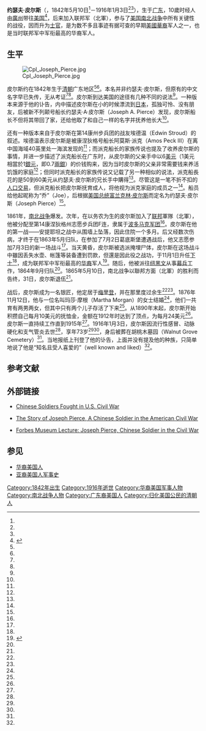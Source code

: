 {{Infobox military person
|image=Corporal Joseph Pierce.jpg
|image_size=240px
|caption= 约瑟夫·皮尔斯下士戎装照
|name= 约瑟夫·皮尔斯<br>{{lang|en|Joseph Pierce}}
|born =1842年5月10日<ref name="JosephPierce">{{cite web |url=http://www.gdg.org/Research/People/jpierce.html |title=Joseph Pierce |author= |date= |work=Gettysburg Discussion Group |publisher= |accessdate=16 January 2011 |archive-date=2011-07-17 |archive-url=https://web.archive.org/web/20110717054304/http://www.gdg.org/Research/People/jpierce.html |dead-url=no }}</ref>
|placeofbirth ={{QING}}[[广东省_(清)|广东省]]<ref name="JosephPierce"/>
|died =1916年1月3日<ref name="JosephPierce"/><ref name="Chinese-AmericanParticipation">{{cite web|url=http://ctapaac.com/2013/05/chinese-american-participation-in-the-civil-war-joseph-pierce/|title=Chinese-American participation in the Civil War — Joseph Pierce|author=|date=|work=CTAPAAC|publisher=|accessdate=5 May 2013|deadurl=yes|archiveurl=https://web.archive.org/web/20140226170303/http://ctapaac.com/2013/05/chinese-american-participation-in-the-civil-war-joseph-pierce/|archivedate=2014年2月26日}}</ref>（73岁）
|placeofdeath ={{flagicon image|U.S. flag, 34 stars.svg}} [[康涅狄格州|康涅狄格州]][[梅里登_(康涅狄格州)|梅里登]]<ref name="JosephPierce" /><ref name="Chinese-AmericanParticipation"/>
|branch= {{flagicon image|U.S. flag, 34 stars.svg}} [[联邦军|联邦军]]（北軍）
|serviceyears= 1861年-1865年<ref name="JosephPierce"/>
|rank= [[File:Chevrons_-_Cavalry_Corporal_1833-1846.png|20px]] [[下士|下士]]
|unit={{link-en|第14康涅狄格州步兵团|14th Connecticut Infantry Regiment}}
|battles= [[南北战争|南北战争]]
}}

'''约瑟夫·皮尔斯'''（{{lang-en|Joseph Pierce}}，1842年5月10日<ref name="JosephPierce"/>－1916年1月3日<ref name="JosephPierce" /><ref name="Chinese-AmericanParticipation" />），生于[[广东|广东]]，10歲时经人由[[廣州|廣州]]带往[[美国|美国]]<ref>{{cite journal |last=Stuart |first=Heaver |authorlink= |coauthors= |year= |month= |title=The Gettysburg redress |journal=Post Magazine |volume= |issue= |pages= |id= |url=http://www.scmp.com/magazines/post-magazine/article/1270170/gettysburg-redress |accessdate=2014-02-19 |quote= |language=en |archive-date=2020-12-23 |archive-url=https://web.archive.org/web/20201223230705/http://www.scmp.com/magazines/post-magazine/article/1270170/gettysburg-redress |dead-url=no }}</ref>，后来加入联邦军（北軍），参与了[[南北战争|美国南北战争]]中所有关键性的战役，因而升为[[士官|士官]]，是为数不多且事迹有据可查的早期[[美籍华人|美國華裔]]军人之一，也是当时联邦军中军衔最高的华裔军人。

== 生平 ==
[[File:Cpl_Joseph_Pierce.jpg|thumb]]

皮尔斯约在1842年生于[[清朝|清朝]]广东地区<ref name="JosephPierce"/><ref name="Chinese-AmericanParticipation"/>。本名并非约瑟夫·皮尔斯，但原有的中文名字早已失传，无从考证<ref name="JosephPierce"/><ref name="Chinese-AmericanParticipation"/>。皮尔斯到达美国的途径有几种不同的说法<ref name="JosephPierce"/>。一种版本来源于他的讣告，内中描述皮尔斯在小的时候漂流到[[日本|日本]]，孤独可怜、没有朋友，后被新不列颠号船长约瑟夫·A·皮尔斯（Joseph A. Pierce）发现，皮尔斯船长不但将其带回了家，还给他取了和自己一样的名字并抚养他长大<ref name="JosephPierce"/>。

还有一种版本来自于皮尔斯在第14康州步兵团的战友埃德温（Edwin Stroud）的叙述。埃德温表示皮尔斯是被康涅狄格号船长阿莫斯·派克（Amos Peck III）在离中国海域40英里处一海滨发现的<ref name="JosephPierce"/>；而派克船长的家族传说也提及了收养皮尔斯的事情，并进一步描述了派克船长在广东时，从皮尔斯的父亲手中以6[[美元|美元]]（1美元相當於1[[銀元|銀元]]，即0.7[[兩銀|兩銀]]）的价钱购来，因为当时皮尔斯的父亲非常需要钱来养活饥饿的家庭<ref name="JosephPierce"/>；但同时派克船长的家族传说又记载了另一种相似的说法，派克船長花的是50到60美元从约瑟夫·皮尔斯的兄长手中購得<ref name="JosephPierce"/>。尽管这是一笔不折不扣的[[贩卖人口|人口交易]]，但派克船长把皮尔斯抚育成人，将他视为派克家庭的成员之一<ref name="Chinese-AmericanParticipation"/>。船员给他起昵称为“乔”（Joe），后根据[[美国总统|美国总统]][[富兰克林·皮尔斯|富兰克林·皮尔斯]]而定名为约瑟夫·皮尔斯（Joseph Pierce）<ref name="JosephPierce"/>。

1861年，[[南北战争|南北战争]]爆发。次年，在{{link-en|康州柏林|Berlin, Connecticut}}以务农为生的皮尔斯加入了[[联邦|联邦]]軍隊（北軍），他被分配至第14康涅狄格州志愿步兵团F连，隶属于[[波多马克军团|波多马克军团]]<ref name="JosephPierce"/>。皮尔斯在他的第一战——安提耶坦之战中从围墙上坠落，因此住院一个多月。后又经数次伤病，才终于在1863年5月归队，在参加了7月2日葛底斯堡遭遇战后，他又志愿参加7月3日的新一场战斗<ref name="JosephPierce"/>。当天黄昏，皮尔斯被选派掩埋尸体，皮尔斯在这场战斗中雖因丢失水壶、帐篷等装备遭到罚款，但還是因此役之战功，于11月1日升任[[下士|下士]]<ref name="JosephPierce"/>，成为联邦军中军衔最高的[[华裔|华裔]]军人<ref>{{cite book |title=Encyclopedia of the American Civil War: a political, social, and military history |last=Stephen Heidler |first=David |coauthors=Jeanne T. Heidler, David J. Coles |year=2002 |publisher=W. W. Norton & Company |isbn=978-0-393-04758-5 |page=434 |url=http://books.google.com/books?id=SdrYv7S60fgC&pg=PA434&lpg=PA434&dq=Corporal+Joseph+Pierce+chinese&source=bl&ots=lX0CyOQyHC&sig=8ReYYt6MEl64HDECB6WLcho4Uak&hl=en&ei=CoozTcHRGorCsAPn5ozWBQ&sa=X&oi=book_result&ct=result&resnum=8&ved=0CEsQ6AEwBw#v=onepage&q=Corporal%20Joseph%20Pierce%20chinese&f=false |accessdate=16 January 2011}}</ref>。随后，他被派往[[纽黑文市|纽黑文]]从事[[募兵|募兵]]工作，1864年9月归队<ref name="JosephPierce"/>。1865年5月10日，南北战争以聯邦方面（北軍）的胜利而告终，31日，皮尔斯退伍<ref name="JosephPierce"/>。

战后，皮尔斯成为一名银匠，他定居于[[梅里登_(康涅狄格州)|梅里登]]，并在那里度过余生<ref name="JosephPierce"/><ref name="Chinese-AmericanParticipation"/>。1876年11月12日，他与一位名叫玛莎·摩根（Martha Morgan）的女士结婚<ref name="Chinese-AmericanParticipation"/>，他们一共育有两男两女，但其中只有两个儿子存活了下来<ref name="JosephPierce"/>。从1890年末起，皮尔斯开始积攒自己每月10美元的抚恤金，金额在1912年时达到了顶点，为每月24美元<ref name="JosephPierce" />。皮尔斯一直持续工作直到1915年<ref name="JosephPierce" />。1916年1月3日，皮尔斯因流行性感冒、动脉硬化和支气管炎去世<ref name="JosephPierce" />，享年73岁<ref name="JosephPierce" /><ref name="Chinese-AmericanParticipation"/>，身后被葬在胡桃木墓园（Walnut Grove Cemetery）<ref name="JosephPierce"/>。当地报纸上刊登了他的讣告，上面并没有提及他的种族，只简单地说了他是“知名且受人喜爱的”（well known and liked）<ref name="Chinese-AmericanParticipation" />。

== 参考文献 ==
{{Reflist|2}}

== 外部链接 ==
* {{en}}[http://www.fold3.com/page/845_chinese_soldiers_fought_in_us_civil/ Chinese Soldiers Fought in U.S. Civil War] {{Wayback|url=http://www.fold3.com/page/845_chinese_soldiers_fought_in_us_civil/ |date=20160307090217 }}
* {{en}}[https://web.archive.org/web/20160305134741/http://h-net.msu.edu/cgi-bin/logbrowse.pl?trx=vx&list=H-Connecticut&month=0902&week=d&msg=fg36tmwrmU5KcNsRJgl9eQ&user=&pw= The Story of Joseph Pierce, A Chinese Soldier in the American Civil War]
* {{en}}[http://02186.mytownmatters.com/?p=35176 Forbes Museum Lecture: Joseph Pierce, Chinese Soldier in the Civil War] {{Wayback|url=http://02186.mytownmatters.com/?p=35176 |date=20200613130832 }}

== 参见 ==
{{portal box|人物|美國軍事}}
* [[华裔美国人|华裔美国人]]
* [[亚裔美国人军事史|亚裔美国人军事史]]

{{DEFAULTSORT:Pierce, Joseph}}
[[Category:1842年出生|Category:1842年出生]]
[[Category:1916年逝世|Category:1916年逝世]]
[[Category:华裔美国军事人物|Category:华裔美国军事人物]]
[[Category:南北战争人物|Category:南北战争人物]]
[[Category:广东裔美国人|Category:广东裔美国人]]
[[Category:归化美国公民的清朝人|Category:归化美国公民的清朝人]]
